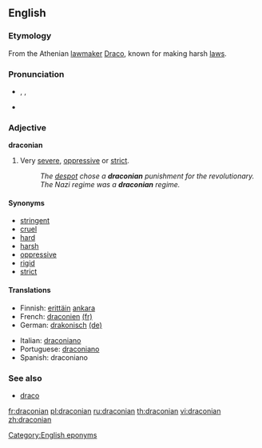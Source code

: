 ==English==

===Etymology===
From the Athenian [[lawmaker]] [[w:Draco (lawgiver)|Draco]], known for making harsh [[law]]s.

===Pronunciation===
* {{enPR|drə-kōn'iən}}, {{IPA|/drəˈkəʊniən/}}, {{SAMPA|/dr@"k@Uni@n/}}
* {{audio|en-us-draconian.ogg|Audio (US)}}
*: {{rhymes|əʊniən}}

===Adjective===
'''draconian'''

# Very [[severe]], [[oppressive]] or [[strict]].
#: ''The [[despot]] chose a '''draconian''' punishment for the revolutionary.''
#: ''The Nazi regime was a '''draconian''' regime.''

====Synonyms====
* [[stringent]]
* [[cruel]]
* [[hard]]
* [[harsh]]
* [[oppressive]]
* [[rigid]]
* [[strict]]

====Translations====
{{trans-top|severe, oppressive or strict}}
* Finnish: [[erittäin]] [[ankara]]
* French: [[draconien]] [[:fr:draconien|(fr)]]
* German: [[drakonisch]] [[:de:drakonisch|(de)]]
{{trans-mid}}
* Italian: [[draconiano]]
* Portuguese: [[draconiano]]
* Spanish: draconiano
{{trans-bottom}}

===See also===
* [[draco]]<!-- latin for "dragon" -->

[[Category:English eponyms]]

[[fr:draconian]]
[[pl:draconian]]
[[ru:draconian]]
[[th:draconian]]
[[vi:draconian]]
[[zh:draconian]]